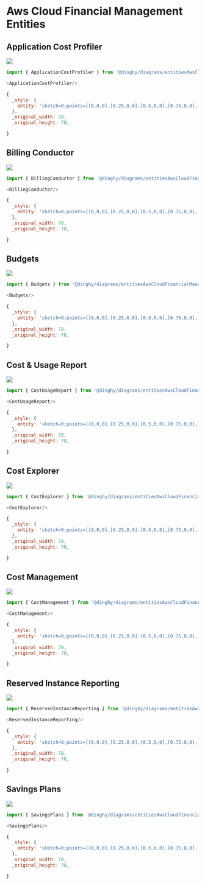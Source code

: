 
# Aws Cloud Financial Management Entities


## Application Cost Profiler

<Tabs>
  <TabItem value="Preview">

![](./application-cost-profiler.png#drawio)

  </TabItem>
  <TabItem value="Usage">
    
```js
import { ApplicationCostProfiler } from '@dinghy/diagrams/entitiesAwsCloudFinancialManagement'

<ApplicationCostProfiler/>
```

  </TabItem>
  <TabItem value="Definition">
    
```js
{
  _style: {
    entity: 'sketch=0;points=[[0,0,0],[0.25,0,0],[0.5,0,0],[0.75,0,0],[1,0,0],[0,1,0],[0.25,1,0],[0.5,1,0],[0.75,1,0],[1,1,0],[0,0.25,0],[0,0.5,0],[0,0.75,0],[1,0.25,0],[1,0.5,0],[1,0.75,0]];outlineConnect=0;fontColor=#232F3E;fillColor=#7AA116;strokeColor=#ffffff;dashed=0;verticalLabelPosition=bottom;verticalAlign=top;align=center;html=1;fontSize=12;fontStyle=0;aspect=fixed;shape=mxgraph.aws4.resourceIcon;resIcon=mxgraph.aws4.application_cost_profiler;',
  },
  _original_width: 78,
  _original_height: 78,

}
```

  </TabItem>
</Tabs>


## Billing Conductor

<Tabs>
  <TabItem value="Preview">

![](./billing-conductor.png#drawio)

  </TabItem>
  <TabItem value="Usage">
    
```js
import { BillingConductor } from '@dinghy/diagrams/entitiesAwsCloudFinancialManagement'

<BillingConductor/>
```

  </TabItem>
  <TabItem value="Definition">
    
```js
{
  _style: {
    entity: 'sketch=0;points=[[0,0,0],[0.25,0,0],[0.5,0,0],[0.75,0,0],[1,0,0],[0,1,0],[0.25,1,0],[0.5,1,0],[0.75,1,0],[1,1,0],[0,0.25,0],[0,0.5,0],[0,0.75,0],[1,0.25,0],[1,0.5,0],[1,0.75,0]];outlineConnect=0;fontColor=#232F3E;fillColor=#7AA116;strokeColor=#ffffff;dashed=0;verticalLabelPosition=bottom;verticalAlign=top;align=center;html=1;fontSize=12;fontStyle=0;aspect=fixed;shape=mxgraph.aws4.resourceIcon;resIcon=mxgraph.aws4.custom_billing_manager;',
  },
  _original_width: 78,
  _original_height: 78,

}
```

  </TabItem>
</Tabs>


## Budgets

<Tabs>
  <TabItem value="Preview">

![](./budgets.png#drawio)

  </TabItem>
  <TabItem value="Usage">
    
```js
import { Budgets } from '@dinghy/diagrams/entitiesAwsCloudFinancialManagement'

<Budgets/>
```

  </TabItem>
  <TabItem value="Definition">
    
```js
{
  _style: {
    entity: 'sketch=0;points=[[0,0,0],[0.25,0,0],[0.5,0,0],[0.75,0,0],[1,0,0],[0,1,0],[0.25,1,0],[0.5,1,0],[0.75,1,0],[1,1,0],[0,0.25,0],[0,0.5,0],[0,0.75,0],[1,0.25,0],[1,0.5,0],[1,0.75,0]];outlineConnect=0;fontColor=#232F3E;fillColor=#7AA116;strokeColor=#ffffff;dashed=0;verticalLabelPosition=bottom;verticalAlign=top;align=center;html=1;fontSize=12;fontStyle=0;aspect=fixed;shape=mxgraph.aws4.resourceIcon;resIcon=mxgraph.aws4.budgets_2;',
  },
  _original_width: 78,
  _original_height: 78,

}
```

  </TabItem>
</Tabs>


## Cost &amp; Usage Report

<Tabs>
  <TabItem value="Preview">

![](./cost-usage-report.png#drawio)

  </TabItem>
  <TabItem value="Usage">
    
```js
import { CostUsageReport } from '@dinghy/diagrams/entitiesAwsCloudFinancialManagement'

<CostUsageReport/>
```

  </TabItem>
  <TabItem value="Definition">
    
```js
{
  _style: {
    entity: 'sketch=0;points=[[0,0,0],[0.25,0,0],[0.5,0,0],[0.75,0,0],[1,0,0],[0,1,0],[0.25,1,0],[0.5,1,0],[0.75,1,0],[1,1,0],[0,0.25,0],[0,0.5,0],[0,0.75,0],[1,0.25,0],[1,0.5,0],[1,0.75,0]];outlineConnect=0;fontColor=#232F3E;fillColor=#7AA116;strokeColor=#ffffff;dashed=0;verticalLabelPosition=bottom;verticalAlign=top;align=center;html=1;fontSize=12;fontStyle=0;aspect=fixed;shape=mxgraph.aws4.resourceIcon;resIcon=mxgraph.aws4.cost_and_usage_report;',
  },
  _original_width: 78,
  _original_height: 78,

}
```

  </TabItem>
</Tabs>


## Cost Explorer

<Tabs>
  <TabItem value="Preview">

![](./cost-explorer.png#drawio)

  </TabItem>
  <TabItem value="Usage">
    
```js
import { CostExplorer } from '@dinghy/diagrams/entitiesAwsCloudFinancialManagement'

<CostExplorer/>
```

  </TabItem>
  <TabItem value="Definition">
    
```js
{
  _style: {
    entity: 'sketch=0;points=[[0,0,0],[0.25,0,0],[0.5,0,0],[0.75,0,0],[1,0,0],[0,1,0],[0.25,1,0],[0.5,1,0],[0.75,1,0],[1,1,0],[0,0.25,0],[0,0.5,0],[0,0.75,0],[1,0.25,0],[1,0.5,0],[1,0.75,0]];outlineConnect=0;fontColor=#232F3E;fillColor=#7AA116;strokeColor=#ffffff;dashed=0;verticalLabelPosition=bottom;verticalAlign=top;align=center;html=1;fontSize=12;fontStyle=0;aspect=fixed;shape=mxgraph.aws4.resourceIcon;resIcon=mxgraph.aws4.cost_explorer;',
  },
  _original_width: 78,
  _original_height: 78,

}
```

  </TabItem>
</Tabs>


## Cost Management

<Tabs>
  <TabItem value="Preview">

![](./cost-management.png#drawio)

  </TabItem>
  <TabItem value="Usage">
    
```js
import { CostManagement } from '@dinghy/diagrams/entitiesAwsCloudFinancialManagement'

<CostManagement/>
```

  </TabItem>
  <TabItem value="Definition">
    
```js
{
  _style: {
    entity: 'sketch=0;points=[[0,0,0],[0.25,0,0],[0.5,0,0],[0.75,0,0],[1,0,0],[0,1,0],[0.25,1,0],[0.5,1,0],[0.75,1,0],[1,1,0],[0,0.25,0],[0,0.5,0],[0,0.75,0],[1,0.25,0],[1,0.5,0],[1,0.75,0]];outlineConnect=0;fontColor=#232F3E;fillColor=#7AA116;strokeColor=#ffffff;dashed=0;verticalLabelPosition=bottom;verticalAlign=top;align=center;html=1;fontSize=12;fontStyle=0;aspect=fixed;shape=mxgraph.aws4.resourceIcon;resIcon=mxgraph.aws4.cost_management;',
  },
  _original_width: 78,
  _original_height: 78,

}
```

  </TabItem>
</Tabs>


## Reserved Instance Reporting

<Tabs>
  <TabItem value="Preview">

![](./reserved-instance-reporting.png#drawio)

  </TabItem>
  <TabItem value="Usage">
    
```js
import { ReservedInstanceReporting } from '@dinghy/diagrams/entitiesAwsCloudFinancialManagement'

<ReservedInstanceReporting/>
```

  </TabItem>
  <TabItem value="Definition">
    
```js
{
  _style: {
    entity: 'sketch=0;points=[[0,0,0],[0.25,0,0],[0.5,0,0],[0.75,0,0],[1,0,0],[0,1,0],[0.25,1,0],[0.5,1,0],[0.75,1,0],[1,1,0],[0,0.25,0],[0,0.5,0],[0,0.75,0],[1,0.25,0],[1,0.5,0],[1,0.75,0]];outlineConnect=0;fontColor=#232F3E;fillColor=#7AA116;strokeColor=#ffffff;dashed=0;verticalLabelPosition=bottom;verticalAlign=top;align=center;html=1;fontSize=12;fontStyle=0;aspect=fixed;shape=mxgraph.aws4.resourceIcon;resIcon=mxgraph.aws4.reserved_instance_reporting;',
  },
  _original_width: 78,
  _original_height: 78,

}
```

  </TabItem>
</Tabs>


## Savings Plans

<Tabs>
  <TabItem value="Preview">

![](./savings-plans.png#drawio)

  </TabItem>
  <TabItem value="Usage">
    
```js
import { SavingsPlans } from '@dinghy/diagrams/entitiesAwsCloudFinancialManagement'

<SavingsPlans/>
```

  </TabItem>
  <TabItem value="Definition">
    
```js
{
  _style: {
    entity: 'sketch=0;points=[[0,0,0],[0.25,0,0],[0.5,0,0],[0.75,0,0],[1,0,0],[0,1,0],[0.25,1,0],[0.5,1,0],[0.75,1,0],[1,1,0],[0,0.25,0],[0,0.5,0],[0,0.75,0],[1,0.25,0],[1,0.5,0],[1,0.75,0]];outlineConnect=0;fontColor=#232F3E;fillColor=#7AA116;strokeColor=#ffffff;dashed=0;verticalLabelPosition=bottom;verticalAlign=top;align=center;html=1;fontSize=12;fontStyle=0;aspect=fixed;shape=mxgraph.aws4.resourceIcon;resIcon=mxgraph.aws4.savings_plans;',
  },
  _original_width: 78,
  _original_height: 78,

}
```

  </TabItem>
</Tabs>

